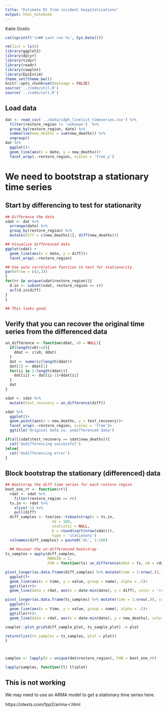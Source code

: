 ```yaml
---
title: "Estimate Rt from incident hospitalizations"
output: html_notebook
---
```


Katie Gostic
```r
cat(sprintf('\n## Last run %s', Sys.Date()))
```


```r
rm(list = ls())
library(ggplot2)
library(dplyr)
library(tidyr)
library(readr)
library(cowplot)
library(EpiEstim)
theme_set(theme_bw())
knitr::opts_chunk$set(message = FALSE)
source('../code/util.R')
source('../code/cori.R')
```


## Load data
```r
dat <- read_csv('../data/idph_linelist_timeseries.csv') %>%
  filter(restore_region != 'unknown')  %>%
  group_by(restore_region, date) %>%
  summarise(new_deaths = sum(new_deaths)) %>%
  ungroup()
dat %>%
  ggplot()+
  geom_line(aes(x = date, y = new_deaths))+
  facet_wrap(.~restore_region, scales = 'free_y')
```
# We need to bootstrap a stationary time series

## Start by differencing to test for stationarity
```r
## Difference the data
sdat <- dat %>%
  arrange(date) %>%
  group_by(restore_region) %>%
  mutate(diff = c(new_deaths[1], diff(new_deaths))) 

## Visualize differenced data
ggplot(sdat) +
  geom_line(aes(x = date, y = diff))+
  facet_wrap(.~restore_region)

## Use auto correlation function to test for stationarity
par(mfrow = c(2,3))
{
for(rr in unique(sdat$restore_region)){
  d.in <- subset(sdat, restore_region == rr)
  acf(d.in$diff)
}
}

## This looks good.
```

## Verify that you can recover the original time series from the differenced data
```r
un_difference <- function(ddat, x0 = NULL){
  if(length(x0)!=0){
    ddat <- c(x0, ddat)
  }
  dat <- numeric(length(ddat))
  dat[1] <- ddat[1]
  for(ii in 2:length(ddat)){
    dat[ii] <- dat[ii-1]+ddat[ii]
  }
  dat
}

sdat <- sdat %>%
  mutate(test_recovery = un_difference(diff))

sdat %>%
  ggplot()+
  geom_point(aes(x = new_deaths, y = test_recovery))+
  facet_wrap(.~restore_region, scales = 'free')+
  ggtitle('Original data vs. undifferenced data')

if(all(sdat$test_recovery == sdat$new_deaths)){
  cat('Undifferencing successful')
}else{
  cat('Undifferencing error')
}
```

## Block bootstrap the stationary (differenced) data
```r
## Bootstrap the diff time series for each restore region
boot_one_rr <- function(rr){
  rdat <- sdat %>%
    filter(restore_region == rr) 
  ts.in <- rdat %>%
    slice(-1) %>%
    pull(diff)
  diff_samples <- tseries::tsbootstrap(x = ts.in, 
                     nb = 100, 
                     statistic = NULL,
                     b = round(sqrt(nrow(sdat))), 
                     type = 'stationary') 
  colnames(diff_samples) = paste0('ds', 1:100)
  
  ## Recover the un-differenced bootstrap
ts_samples = apply(diff_samples, 
                   MARGIN = 2, 
                   FUN = function(ts) un_difference(ddat = ts, x0 = rdat$diff[1]))

pivot_longer(as.data.frame(diff_samples) %>% mutate(time = 1:nrow(.)), cols = 1:100) %>%
  ggplot()+
  geom_line(aes(x = time, y = value, group = name), alpha = .5)+
  ggtitle(rr)+
  geom_line(data = rdat, aes(x = date-min(date), y = diff), color = 'red') -> diff_sample_plot

pivot_longer(as.data.frame(ts_samples) %>% mutate(time = 1:nrow(.)), cols = 1:100) %>%
  ggplot()+
  geom_line(aes(x = time, y = value, group = name), alpha = .5)+
  ggtitle(rr)+
  geom_line(data = rdat, aes(x = date-min(date), y = new_deaths), color = 'red') -> ts_sample_plot

cowplot::plot_grid(diff_sample_plot, ts_sample_plot) -> plot

return(list(ts_samples = ts_samples, plot = plot))
}



samples <- lapply(X = unique(dat$restore_region), FUN = boot_one_rr)

lapply(samples, function(ll) ll$plot)
```


## This is not working

We may need to use an ARMA model to get a stationary time series here.

https://otexts.com/fpp2/arima-r.html